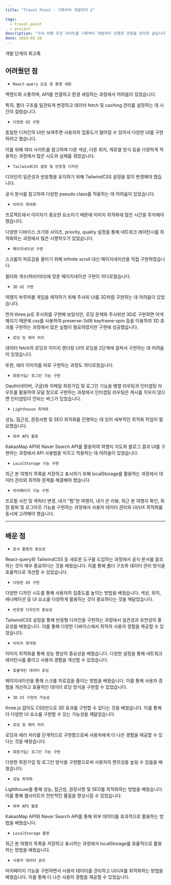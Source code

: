 ```yaml
---
title: "Travel Point - 기획부터 개발까지 2"

tags:
  - travel-point
  - project
description: "국내 여행 추천 사이트를 기획부터 개발까지 진행한 과정을 정리한 글입니다."
date: 2024-05-28
---
```


개발 단계의 회고록

## 어려웠던 점

- `React-query 도입 및 환경 세팅`

백엔드와 소통하며, API를 연결하고 환경 세팅하는 과정에서 어려움이 있었습니다. 

특히, 폴더 구조를 일관되게 변경하고 데이터 fetch 및 caching 관리를 설정하는 데 시간이 걸렸습니다.

- `다양한 UI 구현`

동일한 디자인의 UI만 보여주면 사용자의 집중도가 떨어질 수 있어서 다양한 UI를 구현하려고 했습니다. 

이를 위해 여러 사이트를 참고하며 다른 색상, 다른 위치, 캐로셀 방식 등을 다양하게 적용하는 과정에서 많은 시도와 실패를 겪었습니다.

- `TailwindCSS 설정 및 반응형 디자인`

디자인의 일관성과 반응형을 유지하기 위해 TailwindCSS 설정을 많이 변경해야 했습니다. 

공식 문서를 참고하여 다양한 pseudo class를 적용하는 데 어려움이 있었습니다.

- `이미지 최적화`

프로젝트에서 이미지가 중요한 요소이기 때문에 이미지 최적화에 많은 시간을 투자해야 했습니다. 

다양한 디바이스 크기와 사이즈, priority, quality 설정을 통해 네트워크 레이턴시를 최적화하는 과정에서 많은 시행착오가 있었습니다.

- `페이지네이션 구현`

스크롤의 피로감을 줄이기 위해 infinite scroll 대신 페이지네이션을 직접 구현하였습니다. 

필터와 개수(파라미터)에 맞춘 페이지네이션 구현이 까다로웠습니다.

- `3D UI 구현`

여행지 부루마블 게임을 제작하기 위해 주사위 UI를 3D처럼 구현하는 데 어려움이 있었습니다.

먼저 three.js로 주사위를 구현해 보았지만, 로딩 문제와 주사위만 3D로 구현하면 어색해지기 때문에 css를 사용하여 preserve-3d와 keyframe-spin 등을 이용하여 3D 효과를 구현하는 과정에서 많은 실험이 필요하였지만 구현에 성공했습니다.

- `로딩 및 에러 처리`

데이터 fetch의 로딩과 이미지 렌더링 UI의 로딩을 2단계에 걸쳐서 구현하는 데 어려움이 있었습니다. 

또한, 에러 이미지를 따로 구현하는 과정도 까다로웠습니다.

- `회원가입/ 로그인 기능 구현`

Oauth(네이버, 구글)와 이메일 회원가입 및 로그인 기능을 병렬 라우팅과 인터셉팅 라우트를 활용하여 모달 창으로 구현하는 과정에서 인터셉팅 라우팅은 캐시를 지우지 않으면 인터셉팅이 안되는 버그가 있었습니다.

- `Lighthouse 최적화`

성능, 접근성, 권장사항 및 SEO 최적화를 진행하는 데 있어 세부적인 최적화 작업이 필요했습니다.

- `외부 API 활용`

KakaoMap API와 Naver Search API를 활용하여 여행지 지도와 블로그 결과 UI를 구현하는 과정에서 API 사용법을 익히고 적용하는 데 어려움이 있었습니다.

- `LocalStorage 기능 구현`

최근 본 여행지 목록을 저장하고 표시하기 위해 localStorage를 활용하는 과정에서 데이터 관리와 최적화 문제를 해결해야 했습니다.

- `마이페이지 기능 구현`

프로필 사진 및 캐릭터 변경, 내가 "찜"한 여행지, 내가 쓴 리뷰, 최근 본 여행지 확인, 회원 탈퇴 및 로그아웃 기능을 구현하는 과정에서 사용자 데이터 관리와 UI/UX 최적화를 동시에 고려해야 했습니다.

---

## 배운 점

- `문서 활용의 중요성`

React-query와 TailwindCSS 등 새로운 도구를 도입하는 과정에서 공식 문서를 참조하는 것이 매우 중요하다는 것을 배웠습니다. 이를 통해 폴더 구조와 데이터 관리 방식을 효율적으로 개선할 수 있었습니다.

- `다양한 UI 구현`

다양한 디자인 시도를 통해 사용자의 집중도를 높이는 방법을 배웠습니다. 색상, 위치, 애니메이션 등 UI 요소를 다양하게 활용하는 것이 중요하다는 것을 깨달았습니다.

- `반응형 디자인의 중요성`

TailwindCSS 설정을 통해 반응형 디자인을 구현하는 과정에서 일관성과 유연성의 중요성을 배웠습니다. 이를 통해 다양한 디바이스에서 최적의 사용자 경험을 제공할 수 있었습니다.

- `이미지 최적화`

이미지 최적화를 통해 성능 향상의 중요성을 배웠습니다. 다양한 설정을 통해 네트워크 레이턴시를 줄이고 사용자 경험을 개선할 수 있었습니다.

- `효율적인 데이터 로딩`

페이지네이션을 통해 스크롤 피로감을 줄이는 방법을 배웠습니다. 이를 통해 사용자 경험을 개선하고 효율적인 데이터 로딩 방식을 구현할 수 있었습니다.

- `3D UI 구현의 가능성`

three.js 없이도 CSS만으로 3D 효과를 구현할 수 있다는 것을 배웠습니다. 이를 통해 더 다양한 UI 요소를 구현할 수 있는 가능성을 깨달았습니다.

- `로딩 및 에러 처리`

로딩과 에러 처리를 단계적으로 구현함으로써 사용자에게 더 나은 경험을 제공할 수 있다는 것을 배웠습니다.

- `회원가입/ 로그인 기능 구현`

다양한 회원가입 및 로그인 방식을 구현함으로써 사용자의 편의성을 높일 수 있음을 배웠습니다.

- `성능 최적화`

Lighthouse를 통해 성능, 접근성, 권장사항 및 SEO를 최적화하는 방법을 배웠습니다. 이를 통해 웹사이트의 전반적인 품질을 향상시킬 수 있었습니다.

- `외부 API 활용`

KakaoMap API와 Naver Search API를 통해 외부 데이터를 효과적으로 활용하는 방법을 배웠습니다.

- `LocalStorage 활용`

최근 본 여행지 목록을 저장하고 표시하는 과정에서 localStorage를 효율적으로 활용하는 방법을 배웠습니다.

- `사용자 데이터 관리`

마이페이지 기능을 구현하면서 사용자 데이터를 관리하고 UI/UX를 최적화하는 방법을 배웠습니다. 이를 통해 더 나은 사용자 경험을 제공할 수 있었습니다.